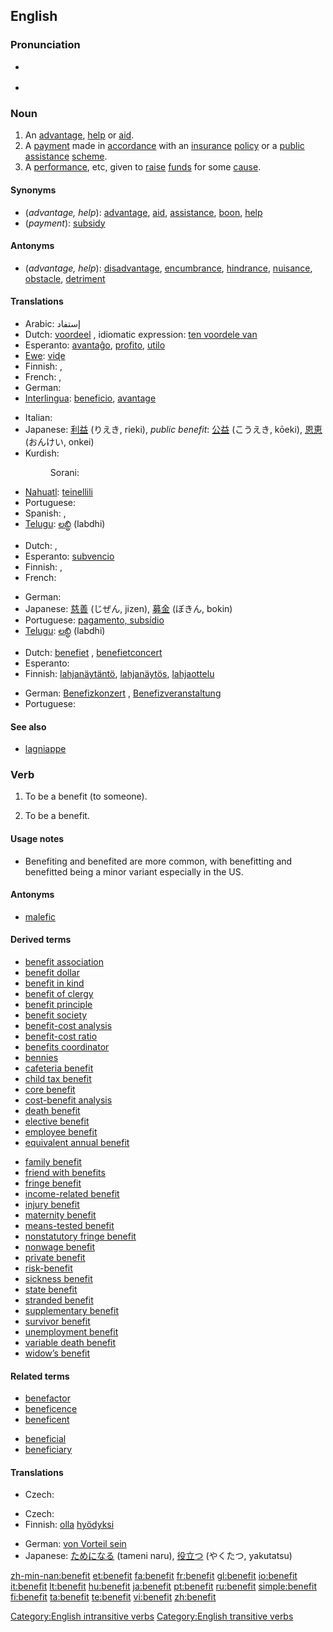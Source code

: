 ==English==

===Pronunciation===
* {{a|US}} {{IPA|/ˈbɛn.ə.fɪt/}}
* {{audio|en-us-benefit.ogg|Audio (US)}}

===Noun===
{{en-noun}}

# An [[advantage]], [[help]] or [[aid]].
# A [[payment]] made in [[accordance]] with an [[insurance]] [[policy]] or a [[public]] [[assistance]] [[scheme]].
# A [[performance]], etc, given to [[raise]] [[fund]]s for some [[cause]].

====Synonyms====
* (''advantage, help''): [[advantage]], [[aid]], [[assistance]], [[boon]], [[help]]
* (''payment''): [[subsidy]]

====Antonyms====
* (''advantage, help''): [[disadvantage]], [[encumbrance]], [[hindrance]], [[nuisance]], [[obstacle]], [[detriment]]

====Translations====
{{trans-top|advantage, help or aid}}
* Arabic: إستفاد
* Dutch: [[voordeel]] {{n}}, idiomatic expression: [[ten voordele van]]
* Esperanto: [[avantaĝo]], [[profito]], [[utilo]]
* [[Ewe]]: [[viɖe]]
* Finnish: {{t+|fi|etu}}, {{t+|fi|hyöty}}
* French: {{t+|fr|avantage|m}}, {{t+|fr|bénéfice|m}}
* German: {{t+|de|Vorteil|m}}
* [[Interlingua]]: [[beneficio]], [[avantage]]
{{trans-mid}}
* Italian: {{t+|it|beneficio|m}}
* Japanese: [[利益]] (りえき, rieki), ''public benefit'': [[公益]] (こうえき, kōeki), [[恩恵]] (おんけい, onkei)
* Kurdish:
*: Sorani: {{t|ku|سوود|tr=sood|sc=KUchar}}
* [[Nahuatl]]: [[teinellili]]
* Portuguese: {{t+|pt|benefício}}
* Spanish: {{t-|es|beneficio}}, {{t-|es|ventaja}}
* [[Telugu]]: [[లబ్ధి]] (labdhi)
{{trans-bottom}}

{{trans-top|payment, subsidy}}
* Dutch: {{t+|nl|voordeel|n}}, {{t+|nl|subsidie|f}}
* Esperanto: [[subvencio]]
* Finnish: {{t-|fi|avustus}}, {{t+|fi|korvaus}}
* French: {{t+|fr|subvention|f}}
{{trans-mid}}
* German: {{t+|de|Leistung|f}}
* Japanese: [[慈善]] (じぜん, jizen), [[募金]] (ぼきん, bokin)
* Portuguese: [[pagamento, subsídio]]
* [[Telugu]]: [[లబ్ధి]] (labdhi)
{{trans-bottom}}

{{trans-top|performance given to raise funds}}
* Dutch: [[benefiet]] {{m}}, [[benefietconcert]] {{n}}
* Esperanto: {{t-|eo|benefico|xs=Esperanto}}
* Finnish: [[lahjanäytäntö]], [[lahjanäytös]], [[lahjaottelu]]
{{trans-mid}}
* German: [[Benefizkonzert]] {{n}}, [[Benefizveranstaltung]] {{f}}
* Portuguese: {{t+|pt|beneficente}}
{{trans-bottom}}

====See also====
* [[lagniappe]]

===Verb===
{{en-verb|benefits|'''[[benefiting]]''' or '''[[benefitting]]'''|'''[[benefited]]''' or '''[[benefitted]]'''|'''[[benefited]]''' or '''[[benefitted]]'''}}

# {{transitive}} To be a benefit (to someone).
# {{intransitive}} To be a benefit.

====Usage notes====
* Benefiting and benefited are more common, with benefitting and benefitted being a minor variant especially in the US.

====Antonyms====
* [[malefic]]

====Derived terms====
{{rel-top|terms derived from "benefit"}}
* [[benefit association]]
* [[benefit dollar]]
* [[benefit in kind]]
* [[benefit of clergy]]
* [[benefit principle]]
* [[benefit society]]
* [[benefit-cost analysis]]
* [[benefit-cost ratio]]
* [[benefits coordinator]]
* [[bennies]]
* [[cafeteria benefit]]
* [[child tax benefit]]
* [[core benefit]]
* [[cost-benefit analysis]]
* [[death benefit]]
* [[elective benefit]]
* [[employee benefit]]
* [[equivalent annual benefit]]
{{rel-mid}}
* [[family benefit]]
* [[friend with benefits]]
* [[fringe benefit]]
* [[income-related benefit]]
* [[injury benefit]]
* [[maternity benefit]]
* [[means-tested benefit]]
* [[nonstatutory fringe benefit]]
* [[nonwage benefit]]
* [[private benefit]]
* [[risk-benefit]]
* [[sickness benefit]]
* [[state benefit]]
* [[stranded benefit]]
* [[supplementary benefit]]
* [[survivor benefit]]
* [[unemployment benefit]]
* [[variable death benefit]]
* [[widow’s benefit]]
{{rel-bottom}}

====Related terms====
{{rel-top|terms related to "benefit"}}
* [[benefactor]]
* [[beneficence]]
* [[beneficent]]
{{rel-mid}}
* [[beneficial]]
* [[beneficiary]]
{{rel-bottom}}

====Translations====
{{trans-top|be a benefit (to someone)}}
* Czech: {{t-|cs|prospět}}
{{trans-mid}}
{{trans-bottom}}

{{trans-top|to be a benefit}}
* Czech: {{t-|cs|prospět}}
* Finnish: [[olla]] [[hyödyksi]]
{{trans-mid}}
* German: [[von Vorteil sein]]
* Japanese: [[ためになる]] (tameni naru), [[役立つ]] (やくたつ, yakutatsu)
{{trans-bottom}}

[[Category:English intransitive verbs]]
[[Category:English transitive verbs]]

[[zh-min-nan:benefit]]
[[et:benefit]]
[[fa:benefit]]
[[fr:benefit]]
[[gl:benefit]]
[[io:benefit]]
[[it:benefit]]
[[lt:benefit]]
[[hu:benefit]]
[[ja:benefit]]
[[pt:benefit]]
[[ru:benefit]]
[[simple:benefit]]
[[fi:benefit]]
[[ta:benefit]]
[[te:benefit]]
[[vi:benefit]]
[[zh:benefit]]